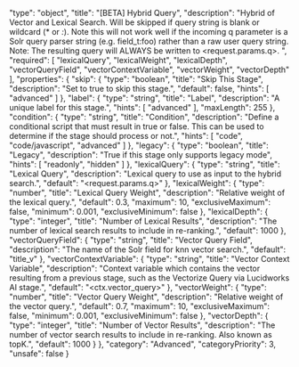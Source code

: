   "type": "object",
  "title": "[BETA] Hybrid Query",
  "description": "Hybrid of Vector and Lexical Search. Will be skipped if query string is blank or wildcard (* or *:*).  Note this will not work well if the incoming q parameter is a Solr query parser string (e.g. field_t:foo) rather than a raw user query string.  Note: The resulting query will ALWAYS be written to <request.params.q>. ",
  "required": [
    "lexicalQuery",
    "lexicalWeight",
    "lexicalDepth",
    "vectorQueryField",
    "vectorContextVariable",
    "vectorWeight",
    "vectorDepth"
  ],
  "properties": {
    "skip": {
      "type": "boolean",
      "title": "Skip This Stage",
      "description": "Set to true to skip this stage.",
      "default": false,
      "hints": [
        "advanced"
      ]
    },
    "label": {
      "type": "string",
      "title": "Label",
      "description": "A unique label for this stage.",
      "hints": [
        "advanced"
      ],
      "maxLength": 255
    },
    "condition": {
      "type": "string",
      "title": "Condition",
      "description": "Define a conditional script that must result in true or false. This can be used to determine if the stage should process or not.",
      "hints": [
        "code",
        "code/javascript",
        "advanced"
      ]
    },
    "legacy": {
      "type": "boolean",
      "title": "Legacy",
      "description": "True if this stage only supports legacy mode",
      "hints": [
        "readonly",
        "hidden"
      ]
    },
    "lexicalQuery": {
      "type": "string",
      "title": "Lexical Query",
      "description": "Lexical query to use as input to the hybrid search.",
      "default": "<request.params.q>"
    },
    "lexicalWeight": {
      "type": "number",
      "title": "Lexical Query Weight",
      "description": "Relative weight of the lexical query.",
      "default": 0.3,
      "maximum": 10,
      "exclusiveMaximum": false,
      "minimum": 0.001,
      "exclusiveMinimum": false
    },
    "lexicalDepth": {
      "type": "integer",
      "title": "Number of Lexical Results",
      "description": "The number of lexical search results to include in re-ranking.",
      "default": 1000
    },
    "vectorQueryField": {
      "type": "string",
      "title": "Vector Query Field",
      "description": "The name of the Solr field for knn vector search.",
      "default": "title_v"
    },
    "vectorContextVariable": {
      "type": "string",
      "title": "Vector Context Variable",
      "description": "Context variable which contains the vector resulting from a previous stage, such as the Vectorize Query via Lucidworks AI stage.",
      "default": "<ctx.vector_query>"
    },
    "vectorWeight": {
      "type": "number",
      "title": "Vector Query Weight",
      "description": "Relative weight of the vector query.",
      "default": 0.7,
      "maximum": 10,
      "exclusiveMaximum": false,
      "minimum": 0.001,
      "exclusiveMinimum": false
    },
    "vectorDepth": {
      "type": "integer",
      "title": "Number of Vector Results",
      "description": "The number of vector search results to include in re-ranking.  Also known as topK.",
      "default": 1000
    }
  },
  "category": "Advanced",
  "categoryPriority": 3,
  "unsafe": false
}
